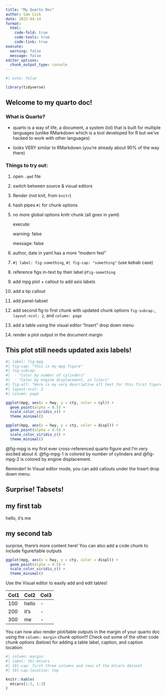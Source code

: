 ```yaml
---
title: "My Quarto Doc"
author: Sam Csik
date: 2022-04-14
format:
  html:
    code-fold: true
    code-tools: true
    code-link: true
execute:
  warning: false
  message: false
editor_options: 
  chunk_output_type: console
---
```


```r
#| echo: false

library(tidyverse)
```

## Welcome to my quarto doc!

### What is Quarto?

-   quarto is a way of life, a document, a system (lol) that is built for multiple languages (unlike RMarkdown which is a tool developed for R but we've hacked to work with other languages)

-   looks VERY similar to RMarkdown (you're already about 90% of the way there)

### Things to try out:

1.  open `.qmd` file

2.  switch between source & visual editors

3.  Render (not knit, from `knitr`)

4.  hash pipes `#|` for chunk options

5.  no more global options knitr chunk (all goes in yaml)

    execute:

    warning: false

    message: false

6.  author, date in yaml has a more "modern feel"

7.  `#| label: fig-something`, `#| fig-cap: "something"` (use kebab case)

8.  reference figs in-text by their label `@fig-something`

9.  add mpg plot + callout to add axis labels

10. add a tip callout

11. add panel-tabset

12. add second fig to first chunk with updated chunk options `fig-subcap:`, `layout-ncol: 2`, and `column: page`

13. add a table using the visual editor "Insert" drop down menu

14. render a plot output in the document margin

::: callout-note
## This plot still needs updated axis labels!

```r
#| label: fig-mpg
#| fig-cap: "This is my mpg figure"
#| fig-subcap: 
#|  - "Color by number of cylinders"
#|  - "Color by engine displacement, in liters"
#| fig-alt: "Here is my very descriptive alt text for this first figure"
#| layout-ncol: 2
#| column: page

ggplot(mpg, aes(x = hwy, y = cty, color = cyl)) +
  geom_point(alpha = 0.5) +
  scale_color_viridis_c() +
  theme_minimal()

ggplot(mpg, aes(x = hwy, y = cty, color = displ)) +
  geom_point(alpha = 0.5) +
  scale_color_viridis_c() +
  theme_minimal()
```
:::

@fig-mpg is my first ever cross-referenced quarto figure and I'm very excited about it. @fig-mpg-1 is colored by number of cylinders and @fig-mpg-2 is colored by engine displacement.

::: callout-tip
Reminder! In Visual editor mode, you can add callouts under the Insert drop down menu.
:::

## Surprise! Tabsets!

::: panel-tabset
## my first tab

hello, it's me

## my second tab

surprise, there's more content here! You can also add a code chunk to include figure/table outputs

```r
ggplot(mpg, aes(x = hwy, y = cty, color = displ)) +
  geom_point(alpha = 0.5) +
  scale_color_viridis_c() +
  theme_minimal()
```
:::

::: callout-tip
Use the Visual editor to easily add and edit tables!
:::

| Col1 | Col2  | Col3 |
|------|-------|------|
| 100  | hello | \-   |
| 200  | it's  | \-   |
| 300  | me    | \-   |

You can now also render plot/table outputs in the margin of your quarto doc using the `column: margin` chunk option!!! Check out some of the other code chunk options (below) for adding a table label, caption, and caption location:

```r
#| column: margin 
#| label: tbl-mtcars
#| tbl-cap: first three columns and rows of the mtcars dataset
#| tbl-cap-location: top

knitr::kable(
  mtcars[1:3, 1:3]
)
```

